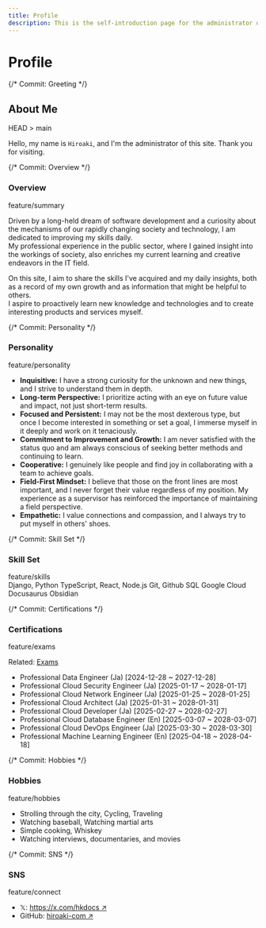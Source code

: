 ```yaml
---
title: Profile
description: This is the self-introduction page for the administrator of HkDocs.
---
```



# Profile

<div className="git-log-profile">

  {/* Commit: Greeting */}
  <div className="log-entry">
    <div className="graph"></div>
    <div className="message">
      <div className="commit-header">
        <h2 className="commit-title">About Me</h2>
        <span className="ref-tag head">HEAD > main</span>
      </div>
      <div className="commit-body">
        <p>Hello, my name is <code>Hiroaki</code>, and I'm the administrator of this site. Thank you for visiting.</p>
      </div>
    </div>
  </div>

  {/* Commit: Overview */}
  <div className="log-entry">
    <div className="graph"></div>
    <div className="message">
      <div className="commit-header">
        <h3 className="commit-title">Overview</h3>
        <span className="ref-tag branch">feature/summary</span>
      </div>
      <div className="commit-body">
        <p>
          Driven by a long-held dream of software development and a curiosity about the mechanisms of our rapidly changing society and technology, I am dedicated to improving my skills daily.<br />
          My professional experience in the public sector, where I gained insight into the workings of society, also enriches my current learning and creative endeavors in the IT field.
        </p>
        <p>
          On this site, I aim to share the skills I've acquired and my daily insights, both as a record of my own growth and as information that might be helpful to others.<br />
          I aspire to proactively learn new knowledge and technologies and to create interesting products and services myself.
        </p>
      </div>
    </div>
  </div>

  {/* Commit: Personality */}
  <div className="log-entry">
    <div className="graph"></div>
    <div className="message">
      <div className="commit-header">
        <h3 className="commit-title">Personality</h3>
        <span className="ref-tag branch">feature/personality</span>
      </div>
      <div className="commit-body">
        <ul className="log-list">
<li><b>Inquisitive:</b> I have a strong curiosity for the unknown and new things, and I strive to understand them in depth.</li>
          <li><b>Long-term Perspective:</b> I prioritize acting with an eye on future value and impact, not just short-term results.</li>
          <li><b>Focused and Persistent:</b> I may not be the most dexterous type, but once I become interested in something or set a goal, I immerse myself in it deeply and work on it tenaciously.</li>
          <li><b>Commitment to Improvement and Growth:</b> I am never satisfied with the status quo and am always conscious of seeking better methods and continuing to learn.</li>
          <li><b>Cooperative:</b> I genuinely like people and find joy in collaborating with a team to achieve goals.</li>
          <li><b>Field-First Mindset:</b> I believe that those on the front lines are most important, and I never forget their value regardless of my position. My experience as a supervisor has reinforced the importance of maintaining a field perspective.</li>
          <li><b>Empathetic:</b> I value connections and compassion, and I always try to put myself in others' shoes.</li>
        </ul>
      </div>
    </div>
  </div>

  {/* Commit: Skill Set */}
  <div className="log-entry">
    <div className="graph"></div>
    <div className="message">
      <div className="commit-header">
        <h3 className="commit-title">Skill Set</h3>
        <span className="ref-tag branch">feature/skills</span>
      </div>
      <div className="commit-body">
        <div className="skill-tags-container">
          <span className="skill-tag">Django, Python</span>
          <span className="skill-tag">TypeScript, React, Node.js</span>
          <span className="skill-tag">Git, Github</span>
          <span className="skill-tag">SQL</span>
          <span className="skill-tag">Google Cloud</span>
          <span className="skill-tag">Docusaurus</span>
          <span className="skill-tag">Obsidian</span>
        </div>
      </div>
    </div>
  </div>

  {/* Commit: Certifications */}
  <div className="log-entry">
    <div className="graph"></div>
    <div className="message">
      <div className="commit-header">
        <h3 className="commit-title">Certifications</h3>
        <span className="ref-tag branch">feature/exams</span>
      </div>
      <div className="commit-body">
        <p style={{marginBottom: "12px"}}>Related: <a href="/docs/category/exams">Exams</a></p>
        <ul className="log-list">
          <li>Professional Data Engineer (Ja) <span className="commit-date">[2024-12-28 ~ 2027-12-28]</span></li>
          <li>Professional Cloud Security Engineer (Ja) <span className="commit-date">[2025-01-17 ~ 2028-01-17]</span></li>
          <li>Professional Cloud Network Engineer (Ja) <span className="commit-date">[2025-01-25 ~ 2028-01-25]</span></li>
          <li>Professional Cloud Architect (Ja) <span className="commit-date">[2025-01-31 ~ 2028-01-31]</span></li>
          <li>Professional Cloud Developer (Ja) <span className="commit-date">[2025-02-27 ~ 2028-02-27]</span></li>
          <li>Professional Cloud Database Engineer (En) <span className="commit-date">[2025-03-07 ~ 2028-03-07]</span></li>
          <li>Professional Cloud DevOps Engineer (Ja) <span className="commit-date">[2025-03-30 ~ 2028-03-30]</span></li>
          <li>Professional Machine Learning Engineer (En) <span className="commit-date">[2025-04-18 ~ 2028-04-18]</span></li>
        </ul>
      </div>
    </div>
  </div>

  {/* Commit: Hobbies */}
  <div className="log-entry">
    <div className="graph"></div>
    <div className="message">
      <div className="commit-header">
        <h3 className="commit-title">Hobbies</h3>
        <span className="ref-tag branch">feature/hobbies</span>
      </div>
      <div className="commit-body">
        <ul className="log-list">
            <li>Strolling through the city, Cycling, Traveling</li>
            <li>Watching baseball, Watching martial arts</li>
            <li>Simple cooking, Whiskey</li>
            <li>Watching interviews, documentaries, and movies</li>
        </ul>
      </div>
    </div>
  </div>

  {/* Commit: SNS */}
  <div className="log-entry">
    <div className="graph"></div>
    <div className="message">
      <div className="commit-header">
        <h3 className="commit-title">SNS</h3>
        <span className="ref-tag branch">feature/connect</span>
      </div>
      <div className="commit-body">
        <ul className="log-list">
          <li>𝕏: <a href="https://x.com/hkdocs" target="_blank" rel="noopener noreferrer">https://x.com/hkdocs ↗</a></li>
          <li>GitHub: <a href="https://github.com/hiroaki-com" target="_blank" rel="noopener noreferrer">hiroaki-com ↗</a></li>
        </ul>
      </div>
    </div>
  </div>

</div>
